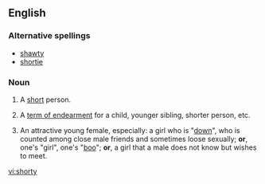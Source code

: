 ==English==

===Alternative spellings===
*[[shawty]]
*[[shortie]]

===Noun===
{{en-noun|short|lies}}

# {{informal}} A [[short]] person.
# {{informal}} A [[term of endearment]] for a child, younger sibling, shorter person, etc.
# {{slang|hip-hop}} An attractive young female, especially: a girl who is "[[down#Adjective|down]]", who is counted among close male friends and sometimes loose sexually; '''or''', one's "girl", one's "[[boo#Noun|boo]]"; '''or''', a girl that a male does not know but wishes to meet.

[[vi:shorty]]